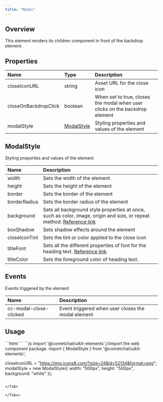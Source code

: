 ```yaml
---
title: "Modal"
---
```


## Overview

This element renders its children component in front of the backdrop element.

## Properties

| Name                 | Type                                                | Description                                                                 |
| :-------------------- | :--------------------------------------------------- | :--------------------------------------------------------------------------- |
| closeIconURL         | string                                              | Asset URL for the close icon                                                |
| closeOnBackdropClick | boolean                                             | When set to true, closes the modal when user clicks on the backdrop element |
| modalStyle           | [ModalStyle](/ui-kit/angular/modal#modalstyle) | Styling properties and values of the element                                |

## ModalStyle

Styling properties and values of the element

| Name          | Description                                                                                                                                                                          |
| :------------- | :------------------------------------------------------------------------------------------------------------------------------------------------------------------------------------ |
| width         | Sets the width of the element                                                                                                                                                        |
| height        | Sets the height of the element                                                                                                                                                       |
| border        | Sets the border of the element                                                                                                                                                       |
| borderRadius  | Sets the border radius of the element                                                                                                                                                |
| background    | Sets all background style properties at once, such as color, image, origin and size, or repeat method. [Reference link](https://developer.mozilla.org/en-US/docs/Web/CSS/background) |
| boxShadow     | Sets shadow effects around the element                                                                                                                                               |
| closeIconTint | Sets the tint or color applied to the close icon                                                                                                                                     |
| titleFont     | Sets all the different properties of font for the heading text. [Reference link](https://developer.mozilla.org/en-US/docs/Web/CSS/font)                                              |
| titleColor    | Sets the foreground color of heading text.                                                                                                                                           |

## Events

Events triggered by the element

| Name                   | Description                                        |
| :---------------------- | :-------------------------------------------------- |
| cc-modal-close-clicked | Event triggered when user closes the modal element |

## Usage

<Tabs>
<Tab title="HTML">
```html
<cometchat-modal
[closeIconURL]="closeIconURL"
[modalStyle]="modalStyle"
></cometchat-modal>
```

</Tab>

<Tab title="JavaScript">
```js
import '@cometchat/uikit-elements';//import the web component package.
import { ModalStyle } from '@cometchat/uikit-elements';

closeIconURL = "https://img.icons8.com/?size=24&id=52134&format=png";
modalStyle = new ModalStyle({
width: "500px",
height: "500px",
background: "white"
});
```

</Tab>

</Tabs>
